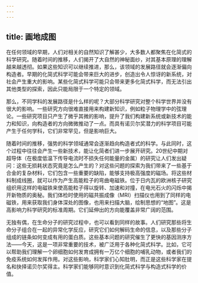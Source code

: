 ```yaml
---
---
---
```

title: 画地成图
---




在任何领域的早期，人们对相关的自然知识了解甚少，大多数人都聚焦在化简式的科学研究。随着时间的推移，人们揭开了大自然的神秘面纱，对其基本原理的理解越来越透彻。如果这些知识可以继续推进，那么，该领域的发展路径就会逐渐偏向构造者。早期的化简式科学可能会带来巨大的进步，创造出令人惊讶的新系统，对社会产生重大的影响。某些化简式科学可能只会带来更多化简式科学，而无法引出其他类型的探索，因此只能局限于一个特定的领域。

那么，不同学科的发展路径是什么样的呢？大部分科学研究对整个科学世界并没有很大的影响。一些研究方向很难直接用来构建新知识，例如粒子物理学中的弦理论。一些研究项目只产生了微乎其微的影响，提升了我们构建新系统或新技术的能力和知识，向构造者的方向微微推动了一点。而具有诺贝尔奖潜力的科学项目可能产生于任何学科，它们非常罕见，但是影响巨大。

随着时间的推移，强势的科学领域通常会逐渐趋向构造者式的科学。与此同时，这个过程中往往会产生一些新技术，能让化简者们进一步展开研究。20世纪中期对超导体（在极度低温下传导电流时不损失任何能量的金属）的研究让人们发出疑问：这些无损耗状态究竟是怎么产生的？对这些问题的探索为我们带来了一些基于合金的复杂材料，它们包含一些重要的缺陷，能够支持极高强度的磁场。将这些材料制成线圈，就可以作为产生高能粒子的弯曲电磁铁。位于日内瓦的欧洲核子研究组织用这样的电磁铁来使高能粒子得以旋转、加速和对撞，在电光石火的闪烁中揭开新物质的奥秘。我们体检时使用的磁共振成像（MRI）扫描仪也用到了同样的电磁铁，用来获取我们身体深处的图像，也用来扫描大脑，绘制思想的“地图”。这是高影响力科学研究的标准周期。它们延伸出的方向能覆盖非常广阔的范围。

无独有偶，在生命分子的研究过程中，也可以看到同样的故事。人们研究那些将生命分子组合在一起的异常化学反应，研究它们如何解码生命的信息，以及那些分子组成的链条如何变成有用的蛋白质。这些基本问题的研究催生了更快的基因测序方法——今天，这是一项非常重要的技术，被广泛用于各种化简式科学。比如，它可以帮助我们理解一个卵细胞如何发育成拥有一万亿个细胞的哺乳动物，或者我们的免疫系统如何发挥作用。对这些影响，科学家们心知肚明，而正是这些科学家在提名和抉择诺贝尔奖得主。科学家们能够同时意识到化简式科学与构造式科学的价值。